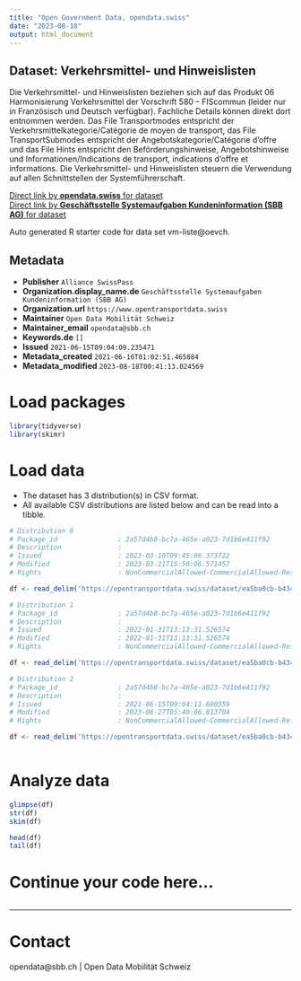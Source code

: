 ```yaml
---
title: "Open Government Data, opendata.swiss"
date: "2023-08-18"
output: html_document
---
```


## Dataset: Verkehrsmittel- und Hinweislisten

Die Verkehrsmittel- und Hinweislisten beziehen sich auf das Produkt 06 Harmonisierung Verkehrsmittel der Vorschrift 580 – FIScommun (leider nur in Französisch und Deutsch verfügbar). Fachliche Details können direkt dort entnommen werden. Das File Transportmodes entspricht der Verkehrsmittelkategorie/Catégorie de moyen de transport, das File TransportSubmodes entspricht der Angebotskategorie/Catégorie d’offre und das File Hints entspricht den Beförderungshinweise, Angebotshinweise und Informationen/Indications de transport, indications d’offre et informations. Die Verkehrsmittel- und Hinweislisten steuern die Verwendung auf allen Schnittstellen der Systemführerschaft.

[Direct link by **opendata.swiss** for dataset](https://opendata.swiss/de/dataset/verkehrsmittel-und-hinweislisten1)<br>
[Direct link by **Geschäftsstelle Systemaufgaben Kundeninformation (SBB AG)** for dataset](https://opentransportdata.swiss/dataset/vm-liste)

Auto generated R starter code for data set vm-liste@oevch.

## Metadata

- **Publisher** `Alliance SwissPass`
- **Organization.display_name.de** `Geschäftsstelle Systemaufgaben Kundeninformation (SBB AG)`
- **Organization.url** `https://www.opentransportdata.swiss`
- **Maintainer** `Open Data Mobilität Schweiz`
- **Maintainer_email** `opendata@sbb.ch`
- **Keywords.de** `[]`
- **Issued** `2021-06-15T09:04:09.235471`
- **Metadata_created** `2021-06-16T01:02:51.465884`
- **Metadata_modified** `2023-08-18T00:41:13.024569`


# Load packages

```r

library(tidyverse)
library(skimr)

```

# Load data

-   The dataset has 3 distribution(s) in CSV format.
-   All available CSV distributions are listed below and can be read into a tibble.

```r

# Distribution 0
# Package_id               : 2a57d4b8-bc7a-465e-a023-7d1b6e411f92
# Description              : 
# Issued                   : 2023-03-10T09:45:06.373722
# Modified                 : 2023-03-21T15:50:06.571457
# Rights                   : NonCommercialAllowed-CommercialAllowed-ReferenceRequired

df <- read_delim('https://opentransportdata.swiss/dataset/ea5ba0cb-b434-4f18-9220-e8edb2e1dd88/resource/60897462-efe6-4381-93c5-ca7b86b6de72/download/transportsubmodes100323.csv')

# Distribution 1
# Package_id               : 2a57d4b8-bc7a-465e-a023-7d1b6e411f92
# Description              : 
# Issued                   : 2022-01-31T13:13:31.526574
# Modified                 : 2022-01-31T13:13:31.526574
# Rights                   : NonCommercialAllowed-CommercialAllowed-ReferenceRequired

df <- read_delim('https://opentransportdata.swiss/dataset/ea5ba0cb-b434-4f18-9220-e8edb2e1dd88/resource/59d4cf59-800e-4c8d-ae0f-b8e9936afe9e/download/transportmodes310122.csv')

# Distribution 2
# Package_id               : 2a57d4b8-bc7a-465e-a023-7d1b6e411f92
# Description              : 
# Issued                   : 2021-06-15T09:04:11.680559
# Modified                 : 2023-06-27T05:40:06.813704
# Rights                   : NonCommercialAllowed-CommercialAllowed-ReferenceRequired

df <- read_delim('https://opentransportdata.swiss/dataset/ea5ba0cb-b434-4f18-9220-e8edb2e1dd88/resource/cee23588-4dc2-48e2-8d97-91fc927dc798/download/hints.csv')



```

# Analyze data

```r

glimpse(df)
str(df)
skim(df)

head(df)
tail(df)

```

# Continue your code here...

```r

```

------------------------------------------------------------------------

# Contact

opendata@sbb.ch | Open Data Mobilität Schweiz
